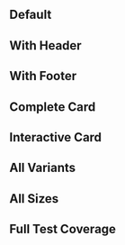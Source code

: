 

## Default

<Canvas of={CardStories.Default} />

## With Header

<Canvas of={CardStories.WithHeader} />

## With Footer

<Canvas of={CardStories.WithFooter} />

## Complete Card

<Canvas of={CardStories.Complete} />

## Interactive Card

<Canvas of={CardStories.Interactive} />

## All Variants

<Canvas of={CardStories.AllVariants} />

## All Sizes

<Canvas of={CardStories.AllSizes} />

## Full Test Coverage

<Canvas of={CardStories.ChromaticTestStory} withToolbar={false} withSource="none" />



